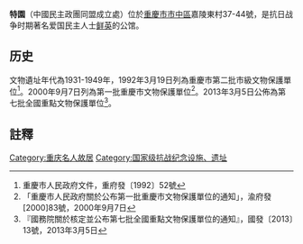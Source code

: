 {{msg:重慶市文物保護單位
|名稱 = 特園
|編號 = 7
|圖片 = 
|級別 = 4
|分類 = 
|時代 = 1931-1949年
|地点 = [[重慶市|重慶市]][[市中區_(重慶市)|市中區]]嘉陵東村37-44號
|坐標 = 
|登錄 = 1992年3月19日
}}
{{msg:重慶市文物保護單位
|名稱 = 特園
|編號 = 102
|圖片 = 
|級別 = 5
|分類 = 
|時代 = 1931年
|地点 = [[渝中區|渝中區]]上清寺嘉陵東村37-49號、嘉陵西村5號
|坐標 = 
|登錄 = 2000年9月7日
}}
{{msg:重慶市文物保護單位
|名稱 = 特園
|編號 = 1866
|圖片 = 
|級別 = 107
|分類 = 
|時代 = 1931～1946年
|地点 = [[重慶市|重慶市]][[渝中區|渝中區]]
|坐標 =
|登錄 = 2013年3月5日
}}
'''特園'''（中國民主政團同盟成立處）位於[[重慶市|重慶市]][[市中區_(重慶市)|市中區]]嘉陵東村37-44號，是抗日战争时期著名爱国民主人士[[鲜英|鲜英]]的公馆。

== 历史 ==
文物遺址年代為1931-1949年，1992年3月19日列為重慶市第二批市級文物保護單位<ref>重慶市人民政府文件，重府發〔1992〕52號</ref>。2000年9月7日列為第一批重慶市文物保護單位<ref>「重慶市人民政府關於公布第一批重慶市文物保護單位的通知」，渝府發[2000]83號，2000年9月7日</ref>。2013年3月5日公佈為第七批全國重點文物保護單位<ref>『國務院關於核定並公布第七批全國重點文物保護單位的通知』，國發〔2013〕13號，2013年3月5日</ref>。

== 註釋 ==
{{reflist}}
{{重庆全国重点文物保护单位}}
[[Category:重庆名人故居|Category:重庆名人故居]]
[[Category:国家级抗战纪念设施、遗址|Category:国家级抗战纪念设施、遗址]]